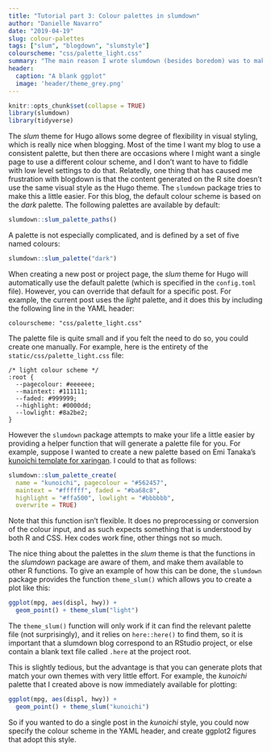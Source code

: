 ```yaml
---
title: "Tutorial part 3: Colour palettes in slumdown"
author: "Danielle Navarro"
date: "2019-04-19"
slug: colour-palettes
tags: ["slum", "blogdown", "slumstyle"]
colourscheme: "css/palette_light.css"
summary: "The main reason I wrote slumdown (besides boredom) was to make it easy to  include user-defined colours palettes in blogdown, and expose those palettes to R so that (for instance) plots can be drawn in a style that matches the blog style. This tutorial introduces this palette system."
header:
  caption: "A blank ggplot"
  image: 'header/theme_grey.png'
---
```


```r
knitr::opts_chunk$set(collapse = TRUE)
library(slumdown)
library(tidyverse)
```



The *slum* theme for Hugo allows some degree of flexibility in visual styling, which is really nice when blogging. Most of the time I want my blog to use a consistent palette, but then there are occasions where I might want a single page to use a different colour scheme, and I don't want to have to fiddle with low level settings to do that. Relatedly, one thing that has caused me frustration with blogdown is that the content generated on the R site doesn't use the same visual style as the Hugo theme. The `slumdown` package tries to make this a little easier. For this blog, the default colour scheme is based on the *dark* palette. The following palettes are available by default:


```r
slumdown::slum_palette_paths()
```

A palette is not especially complicated, and is defined by a set of five named colours:

```r
slumdown::slum_palette("dark")
```

When creating a new post or project page, the *slum* theme for Hugo will automatically use the default palette (which is specified in the `config.toml` file). However, you can override that default for a specific post. For example, the current post uses the *light* palette, and it does this by including the following line in the YAML header:

```
colourscheme: "css/palette_light.css"
```

The palette file is quite small and if you felt the need to do so, you could create one manually. For example, here is the entirety of the `static/css/palette_light.css` file:

```
/* light colour scheme */
:root {
  --pagecolour: #eeeeee;
  --maintext: #111111;
  --faded: #999999;
  --highlight: #0000dd;
  --lowlight: #8a2be2;
}
```

However the `slumdown` package attempts to make your life a little easier by providing a helper function that will generate a palette file for you. For example, suppose I wanted to create a new palette based on Emi Tanaka's [kunoichi template for xaringan](https://yihui.name/en/2018/07/emi-tanaka/). I could to that as follows:

```r
slumdown::slum_palette_create(
  name = "kunoichi", pagecolour = "#562457", 
  maintext = "#ffffff", faded = "#ba68c8", 
  highlight = "#ffa500", lowlight = "#bbbbbb",
  overwrite = TRUE)
```

Note that this function isn't flexible. It does no preprocessing or conversion of the colour input, and as such expects something that is understood by both R and CSS. Hex codes work fine, other things not so much.

The nice thing about the palettes in the *slum* theme is that the functions in the *slumdown* package are aware of them, and make them available to other R functions. To give an example of how this can be done, the `slumdown` package provides the function `theme_slum()` which allows you to create a plot like this: 

```r
ggplot(mpg, aes(displ, hwy)) + 
  geom_point() + theme_slum("light")
```

The `theme_slum()` function will only work if it can find the relevant palette file (not surprisingly), and it relies on `here::here()` to find them, so it is important that a slumdown blog correspond to an RStudio project, or else contain a blank text file called `.here` at the project root. 

This is slightly tedious, but the advantage is that you can generate plots that match your own themes with very little effort. For example, the *kunoichi* palette that I created above is now immediately available for plotting: 

```r
ggplot(mpg, aes(displ, hwy)) + 
  geom_point() + theme_slum("kunoichi")
```

So if you wanted to do a single post in the *kunoichi* style, you could now specify the colour scheme in the YAML header, and create ggplot2 figures that adopt this style. 


